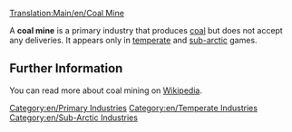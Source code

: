 [[Translation:Main/en/Coal Mine]]
{{en/Industries|image=Coalmine.png
|name=Coal mine
|climates=[[Main/en/Climates#Temperate|Temperate]], [[Main/en/Climates#Sub-arctic|Sub-Arctic]].
|accepts=Nothing
|produces=[[Main/en/Coal]]
}}

A '''coal mine''' is a primary industry that produces [[Main/en/Coal|coal]] but does not accept any deliveries. It appears only in [[Main/en/Climates|temperate]] and [[Main/en/Climates|sub-arctic]] games.

== Further Information ==
You can read more about coal mining on [http://www.wikipedia.org/wiki/Coal_mining Wikipedia].

{{en/Navbox Industries}}

[[Category:en/Primary Industries]]
[[Category:en/Temperate Industries]]
[[Category:en/Sub-Arctic Industries]]